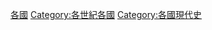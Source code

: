 {{Commonscat|19th century by country}}

[[Category:19世紀|各國]]
[[Category:各世紀各國|Category:各世紀各國]]
[[Category:各國現代史|Category:各國現代史]]